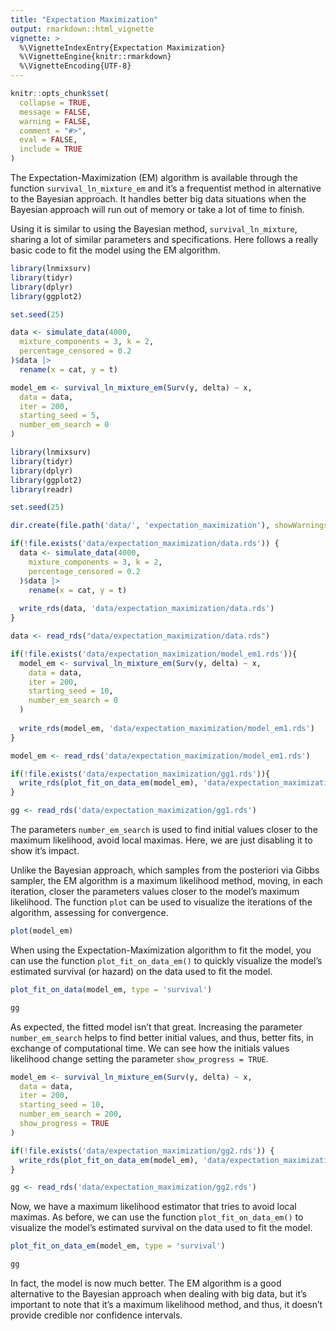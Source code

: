 ```yaml
---
title: "Expectation Maximization"
output: rmarkdown::html_vignette
vignette: >
  %\VignetteIndexEntry{Expectation Maximization}
  %\VignetteEngine{knitr::rmarkdown}
  %\VignetteEncoding{UTF-8}
---
```

  
```r
knitr::opts_chunk$set(
  collapse = TRUE,
  message = FALSE,
  warning = FALSE,
  comment = "#>",
  eval = FALSE,
  include = TRUE
)
```
  
The Expectation-Maximization (EM) algorithm is available through the function `survival_ln_mixture_em` and it's a frequentist method in alternative to the Bayesian approach. It handles better big data situations when the Bayesian approach will run out of memory or take a lot of time to finish.
  
Using it is similar to using the Bayesian method, `survival_ln_mixture`, sharing a lot of similar parameters and specifications. Here follows a really basic code to fit the model using the EM algorithm.
  
```r
library(lnmixsurv)
library(tidyr)
library(dplyr)
library(ggplot2)

set.seed(25)

data <- simulate_data(4000,
  mixture_components = 3, k = 2,
  percentage_censored = 0.2
)$data |>
  rename(x = cat, y = t)

model_em <- survival_ln_mixture_em(Surv(y, delta) ~ x,
  data = data,
  iter = 200,
  starting_seed = 5,
  number_em_search = 0
)
```

```r
library(lnmixsurv)
library(tidyr)
library(dplyr)
library(ggplot2)
library(readr)

set.seed(25)

dir.create(file.path('data/', 'expectation_maximization'), showWarnings = FALSE)

if(!file.exists('data/expectation_maximization/data.rds')) {
  data <- simulate_data(4000,
    mixture_components = 3, k = 2,
    percentage_censored = 0.2
  )$data |>
    rename(x = cat, y = t)
  
  write_rds(data, 'data/expectation_maximization/data.rds')
}

data <- read_rds("data/expectation_maximization/data.rds")

if(!file.exists('data/expectation_maximization/model_em1.rds')){
  model_em <- survival_ln_mixture_em(Surv(y, delta) ~ x,
    data = data,
    iter = 200,
    starting_seed = 10,
    number_em_search = 0
  )
  
  write_rds(model_em, 'data/expectation_maximization/model_em1.rds')
}

model_em <- read_rds('data/expectation_maximization/model_em1.rds')

if(!file.exists('data/expectation_maximization/gg1.rds')){
  write_rds(plot_fit_on_data_em(model_em), 'data/expectation_maximization/gg1.rds')
}

gg <- read_rds('data/expectation_maximization/gg1.rds')
```

The parameters `number_em_search` is used to find initial values closer to the maximum likelihood, avoid local maximas. Here, we are just disabling it to show it's impact.

Unlike the Bayesian approach, which samples from the posteriori via Gibbs sampler, the EM algorithm is a maximum likelihood method, moving, in each iteration, closer the parameters values closer to the model's maximum likelihood. The function `plot` can be used to visualize the iterations of the algorithm, assessing for convergence.

```r
plot(model_em)
```

When using the Expectation-Maximization algorithm to fit the model, you can use the function `plot_fit_on_data_em()` to quickly visualize the model's estimated survival (or hazard) on the data used to fit the model.

```r
plot_fit_on_data(model_em, type = 'survival')
```

```r
gg
```

As expected, the fitted model isn't that great. Increasing the parameter `number_em_search` helps to find better initial values, and thus, better fits, in exchange of computational time. We can see how the initials values likelihood change setting the parameter `show_progress = TRUE`.

```r
model_em <- survival_ln_mixture_em(Surv(y, delta) ~ x,
  data = data,
  iter = 200,
  starting_seed = 10,
  number_em_search = 200,
  show_progress = TRUE
)
```

```r
if(!file.exists('data/expectation_maximization/gg2.rds')) {
  write_rds(plot_fit_on_data_em(model_em), 'data/expectation_maximization/gg2.rds')
}

gg <- read_rds('data/expectation_maximization/gg2.rds')
```

Now, we have a maximum likelihood estimator that tries to avoid local maximas. As before, we can use the function `plot_fit_on_data_em()` to visualize the model's estimated survival on the data used to fit the model.

```r
plot_fit_on_data_em(model_em, type = 'survival')
```

```r
gg
```

In fact, the model is now much better. The EM algorithm is a good alternative to the Bayesian approach when dealing with big data, but it's important to note that it's a maximum likelihood method, and thus, it doesn't provide credible nor confidence intervals.
